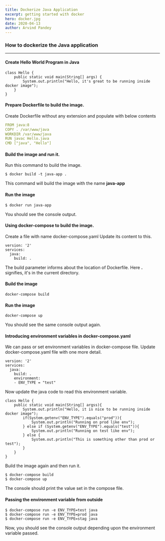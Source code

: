 ```yaml
---
title: Dockerize Java Application
excerpt: getting started with docker
hero: docker.jpg
date: 2020-04-13
author: Arvind Pandey
---
```

### How to dockerize the Java application

<hr />

#### Create Hello World Program in Java

```
class Hello {
	public static void main(String[] args) {
		System.out.println("Hello, it's great to be running inside docker image");
	}
}
```

#### Prepare Dockerfile to build the image. 

Create Dockerfile without any extension and populate with below contents

```yaml
FROM java:8
COPY . /var/www/java
WORKDIR /var/www/java
RUN javac Hello.java
CMD ["java", "Hello"]
```

#### Build the image and run it.
Run this command to build the image.
```
$ docker build -t java-app .
```

This command will build the image with the name **java-app**

#### Run the image

```
$ docker run java-app
```

You should see the console output.

#### Using docker-compose to build the image.
Create a file with name docker-compose.yaml
Update its content to this.

```
version: '2'
services:
  java:
    build: .
```

The build parameter informs about the location of Dockerfile. Here **.** signifies, it's in the current directory.

#### Build the image

```
docker-compose build
```

#### Run the image

```
docker-compose up
```

You should see the same console output again.

#### Introducing environment variables in docker-compose.yaml

We can pass or set environment variables in docker-compose file. Update docker-compose.yaml file with one more detail.

```
version: '2'
services:
  java:
    build: .
	environment:
	- ENV_TYPE = "test"
```

Now update the java code to read this environment variable.

```
class Hello {
    public static void main(String[] argss){
        System.out.println("Hello, it is nice to be running inside docker image");
        if(System.getenv("ENV_TYPE").equals("prod")){
            System.out.println("Running on prod like env");
        } else if (System.getenv("ENV_TYPE").equals("test")){
            System.out.println("Running on test like env");
        } else {
            System.out.println("This is something other than prod or test");
        }
    }
}
```

Build the image again and then run it.

```
$ docker-compose build
$ docker-compose up
```

The console should print the value set in the compose file.

#### Passing the environment variable from outside

```
$ docker-compose run -e ENV_TYPE=test java
$ docker-compose run -e ENV_TYPE=prod java
$ docker-compose run -e ENV_TYPE=stag java
```

Now, you should see the console output depending upon the environment variable passed.
